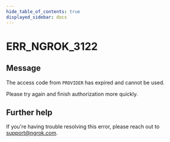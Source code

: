```yaml
---
hide_table_of_contents: true
displayed_sidebar: docs
---
```



# ERR_NGROK_3122

## Message

The access code from `PROVIDER` has expired and cannot be used.

Please try again and finish authorization more quickly.

<ErrorDetails error="err_ngrok_3122" />

## Further help

If you're having trouble resolving this error, please reach out to [support@ngrok.com](mailto:support@ngrok.com?subject=Help%20with%20ERR_NGROK_3122).
